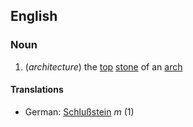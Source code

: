 ==English==
===Noun===
#(''architecture'') the [[top]] [[stone]] of an [[arch]]
====Translations====
*German: [[Schlußstein]] ''m'' (1)